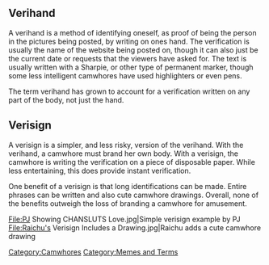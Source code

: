 == Verihand ==
A verihand is a method of identifying oneself, as proof of being the person in the pictures being posted, by writing on ones hand. The verification is usually the name of the website being posted on, though it can also just be the current date or requests that the viewers have asked for. The text is usually written with a Sharpie, or other type of permanent marker, though some less intelligent camwhores have used highlighters or even pens.

The term verihand has grown to account for a verification written on any part of the body, not just the hand.

== Verisign ==
A verisign is a simpler, and less risky, version of the verihand. With the verihand, a camwhore must brand her own body. With a verisign, the camwhore is writing the verification on a piece of disposable paper. While less entertaining, this does provide instant verification.

One benefit of a verisign is that long identifications can be made. Entire phrases can be written and also cute camwhore drawings. Overall, none of the benefits outweigh the loss of branding a camwhore for amusement.
<gallery>
File:PJ Showing CHANSLUTS Love.jpg|Simple verisign example by PJ
File:Raichu's Verisign Includes a Drawing.jpg|Raichu adds a cute camwhore drawing
</gallery>

[[Category:Camwhores]][[Category:Memes and Terms]]